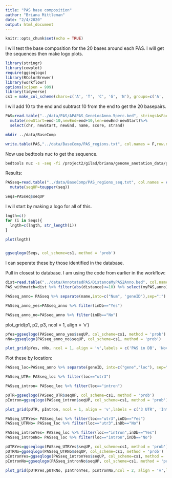 ```yaml
---
title: "PAS base composition"
author: "Briana Mittleman"
date: "2/4/2020"
output: html_document
---
```


```r
knitr::opts_chunk$set(echo = TRUE)
```

I will test the base composition for the 20 bases around  each PAS. I will get the sequences then make logo plots. 

```r
library(stringr)
library(cowplot)
require(ggseqlogo)
library(RColorBrewer)
library(workflowr)
options(scipen = 999)
library(tidyverse)
cs1 = make_col_scheme(chars=c('A', 'T', 'C', 'G', 'N'), groups=c('A', 'T', 'C', 'G', 'N'), cols=c( "#1B9E77", "#D95F02" ,"#7570B3" ,"#E7298A", "#66A61E"))
```

I will add 10 to the end and subtract 10 from the end to get the 20 basepairs. 
```r
PAS=read.table("../data/PAS/APAPAS_GeneLocAnno.5perc.bed", stringsAsFactors = F, col.names=c("chr","start","end","name","score", "strand")) %>% 
  mutate(newStart=end-10,newEnd=end+10,len=newEnd-newStart)%>%
  select(chr, newStart, newEnd, name, score, strand)
```

```bash
mkdir ../data/BaseComp
```


```r
write.table(PAS,"../data/BaseComp/PAS_regions.txt", col.names = F,row.names = F, quote = F,sep="\t")

```


Now use bedtools nuc to get the sequence.  

```bash
bedtools nuc -s -seq -fi /project2/gilad/briana/genome_anotation_data/genome/Homo_sapiens.GRCh37.75.dna_sm.all.fa -bed ../data/BaseComp/PAS_regions.txt > ../data/BaseComp/PAS_regions_seq.txt
```

Results:  

```r
PASseq=read.table("../data/BaseComp/PAS_regions_seq.txt", col.names = c(colnames(PAS),"AT",'GC','As','Cs','Gs','Ts','N',"other","length","seq")) %>% 
  mutate(seqUP=toupper(seq))

Seqs=PASseq$seqUP
```

I will start by making a logo for all of this.  


```r
lngth=c()
for (i in Seqs){
  lngth=c(lngth, str_length(i))
}

plot(lngth)



```


```r
ggseqlogo(Seqs, col_scheme=cs1, method = 'prob')
```



I can seperate these by those identified in the database.  


Pull in closest to database. I am using the code from earlier in the workflow: 

```r
dist=read.table("../data/AnnotatedPAS/DistanceMyPAS2Anno.bed", col.names = c("chr", "start","end","myPAS", "score","strand","chr2", "start2", "end2", "anno", "score2", "strand2", "distance"),stringsAsFactors = F)
PAS_withmatch=dist %>% filter(abs(distance)<=10) %>% select(myPAS,anno) %>% unique() %>% separate(myPAS, into=c("pasNum", "geneID"), sep=":") %>% separate(geneID, into=c("gene", "loc"), sep="_")
```


```r
PASseq_anno= PASseq %>% separate(name,into=c("Num", 'geneID'),sep=":") %>% mutate(inDb=ifelse(Num %in% PAS_withmatch$pasNum,"Yes","No"))

PASseq_anno_yes=PASseq_anno %>% filter(inDb=="Yes")

PASseq_anno_no=PASseq_anno %>% filter(inDb=="No")

```



plot_grid(p1, p2, p3,  ncol = 1, align = 'v')

```r
pYes=ggseqlogo(PASseq_anno_yes$seqUP, col_scheme=cs1, method = 'prob')
nNo=ggseqlogo(PASseq_anno_no$seqUP, col_scheme=cs1, method = 'prob')
```

```r
plot_grid(pYes, nNo, ncol = 1, align = 'v',labels = c('PAS in DB', 'Novel PAS'))
```

Plot these by location:  

```r
PASseq_loc=PASseq_anno %>% separate(geneID, into=c("gene","loc"), sep="_")

PASseq_UTR= PASseq_loc %>% filter(loc=="utr3")

PASseq_intron= PASseq_loc %>% filter(loc=="intron")
```



```r
pUTR=ggseqlogo(PASseq_UTR$seqUP, col_scheme=cs1, method = 'prob')
pIntron=ggseqlogo(PASseq_intron$seqUP, col_scheme=cs1, method = 'prob')

plot_grid(pUTR, pIntron, ncol = 1, align = 'v',labels = c('3 UTR', 'Intronic'))
```


```r
PASseq_UTRYes= PASseq_loc %>% filter(loc=="utr3",inDb=="Yes")
PASseq_UTRNo= PASseq_loc %>% filter(loc=="utr3",inDb=="No")

PASseq_intronYes= PASseq_loc %>% filter(loc=="intron",inDb=="Yes")
PASseq_intronNo= PASseq_loc %>% filter(loc=="intron",inDb=="No")
```

```r
pUTRYes=ggseqlogo(PASseq_UTRYes$seqUP, col_scheme=cs1, method = 'prob')
pUTRNo=ggseqlogo(PASseq_UTRNo$seqUP, col_scheme=cs1, method = 'prob')
pIntronYes=ggseqlogo(PASseq_intronYes$seqUP, col_scheme=cs1, method = 'prob')
pIntronNo=ggseqlogo(PASseq_intronNo$seqUP, col_scheme=cs1, method = 'prob')

plot_grid(pUTRYes,pUTRNo, pIntronYes, pIntronNo,ncol = 2, align = 'v',labels = c('3 UTR, Yes','3 UTR, No', 'Intronic, Yes', "Intronic, No"))
```
